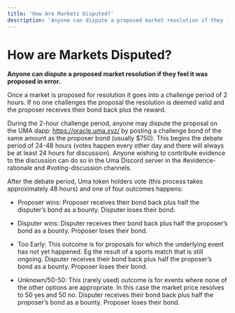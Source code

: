 ```yaml
---
title: 'How Are Markets Disputed?'
description: 'Anyone can dispute a proposed market resolution if they feel it was proposed in error.'
---
```


# How are Markets Disputed?

**Anyone can dispute a proposed market resolution if they feel it was proposed in error.**

Once a market is proposed for resolution it goes into a challenge period of 2 hours.
If no one challenges the proposal the resolution is deemed valid and the proposer receives their bond back plus the reward.

During the 2-hour challenge period, anyone may dispute the proposal on the UMA dapp: https://oracle.uma.xyz/ by posting a challenge bond of the same amount as the proposer bond (usually $750).
This begins the debate period of 24-48 hours (votes happen every other day and there will always be at least 24 hours for discussion). Anyone wishing to contribute evidence to the discussion can do so in the Uma Discord server in the #evidence-rationale and #voting-discussion channels.

After the debate period, Uma token holders vote (this process takes approximately 48 hours) and one of four outcomes happens:

- Proposer wins: Proposer receives their bond back plus half the disputer’s bond as a bounty. Disputer loses their bond.

- Disputer wins: Disputer receives their bond back plus half the proposer’s bond as a bounty. Proposer loses their bond.

- Too Early: This outcome is for proposals for which the underlying event has not yet happened. Eg the result of a sports match that is still ongoing. Disputer receives their bond back plus half the proposer’s bond as a bounty. Proposer loses their bond.

- Unknown/50-50: This (rarely used) outcome is for events where none of the other options are appropriate. In this case the market price resolves to 50 yes and 50 no. Disputer receives their bond back plus half the proposer’s bond as a bounty. Proposer loses their bond.
